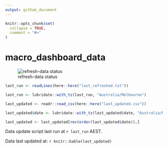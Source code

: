 ```yaml
---
output: github_document
---
```


<!-- README.md is generated from README.Rmd. Please edit that file -->

```r
knitr::opts_chunk$set(
  collapse = TRUE,
  comment = "#>"
)
```

# macro_dashboard_data

<!-- badges: start -->
  ![refresh-data status](https://github.com/MattCowgill/macro_dashboard_data/workflows/refresh-data/badge.svg)
  
<!-- badges: end -->

```r

last_run <- readLines(here::here("last_refreshed.txt"))

last_run <- lubridate::with_tz(last_run, "Australia/Melbourne")

last_updated <- readr::read_csv(here::here("last_updated.csv"))

last_updated$date <- lubridate::with_tz(last_updated$date, "Australia/Melbourne")

last_updated <- last_updated[rev(order(last_updated$date)),]

```

Data update script last run at `r last_run` AEST.

Data last updated at:
`r knitr::kable(last_updated)`